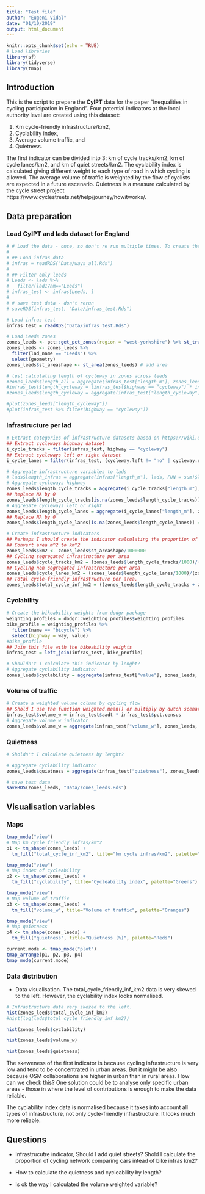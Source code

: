 ```yaml
---
title: "Test file"
author: "Eugeni Vidal"
date: "01/10/2019"
output: html_document
---
```


```r
knitr::opts_chunk$set(echo = TRUE)
# Load libraries
library(sf)
library(tidyverse)
library(tmap)
```

## Introduction
  
This is the script to prepare the **CyIPT** data for the paper "Inequalities in cycling participation in England". Four potential indicators at the local authority level are created using this dataset: 

(1) Km cycle-friendly infrastructure/km2, 
(2) Cyclability index, 
(3) Average volume traffic, and 
(4) Quietness.

The first indicator can be divided into 3: km of cycle tracks/km2, km of cycle lanes/km2, and km of quiet streets/km2. The cyclability index is calculated giving different weight to each type of road in which cycling is allowed. The average volume of traffic is weighted by the flow of cyclists are expected in a future escenario. Quietness is a measure calculated by the cycle street project https://www.cyclestreets.net/help/journey/howitworks/.

## Data preparation

### Load CyIPT and lads dataset for England

```r
# # Load the data - once, so don't re run multiple times. To create the original file replace infras_test and zones_leeds by infras and lads repsectively.
#
# ## Load infras data
# infras = readRDS("Data/ways_all.Rds")
# 
# ## Filter only leeds
# Leeds <- lads %>%
#   filter(lad17nm=="Leeds")
# infras_test <- infras[Leeds, ]
# 
# # save test data - don't rerun
# saveRDS(infras_test, "Data/infras_test.Rds")
```

```r
# Load infras test
infras_test = readRDS("Data/infras_test.Rds")

# Load Leeds zones
zones_leeds <- pct::get_pct_zones(region = "west-yorkshire") %>% st_transform(27700)
zones_leeds <- zones_leeds %>% 
  filter(lad_name == "Leeds") %>% 
  select(geometry)
zones_leeds$st_areashape <- st_area(zones_leeds) # add area

# test calculating length of cycleway in zones across leeds
#zones_leeds$length_all = aggregate(infras_test["length_m"], zones_leeds, FUN = sum)$length_m
#infras_test$length_cycleway = (infras_test$highway == "cycleway") * infras_test$length_m
#zones_leeds$length_cycleway = aggregate(infras_test["length_cycleway"], zones_leeds, FUN = sum)$length_cycleway

#plot(zones_leeds["length_cycleway"])
#plot(infras_test %>% filter(highway == "cycleway"))
```

### Infrastructure per lad

```r
# Extract categories of infrastructure datasets based on https://wiki.openstreetmap.org/wiki/Bicycle#cite_note-anyroad-1. 
## Extract cycleways highway dataset
i_cycle_tracks = filter(infras_test, highway == "cycleway") 
## Extract cycleways left or right dataset
i_cycle_lanes = filter(infras_test, (cycleway.left != "no" | cycleway.right != "no")& highway != "cycleway")
```

```r
# Aggregate infrastructure variables to lads
# lads$length_infras = aggregate(infras["length_m"], lads, FUN = sum)$length_m
# Aggregate cycleways highway
zones_leeds$length_cycle_tracks = aggregate(i_cycle_tracks["length_m"], zones_leeds, FUN = sum)$length_m
## Replace NA by 0
zones_leeds$length_cycle_tracks[is.na(zones_leeds$length_cycle_tracks)] = 0
# Aggregate cycleways left or right
zones_leeds$length_cycle_lanes = aggregate(i_cycle_lanes["length_m"], zones_leeds, FUN = sum)$length_m
## Replace NA by 0
zones_leeds$length_cycle_lanes[is.na(zones_leeds$length_cycle_lanes)] = 0
```

```r
# Create infrastructure indicators
## Perhaps I should create the indicator calculating the proportion of network which is cyclist
## Convert area m^2 to km^2
zones_leeds$km2 <- zones_leeds$st_areashape/1000000
## Cycling segregated infrastructure per area
zones_leeds$cycle_tracks_km2 = (zones_leeds$length_cycle_tracks/1000)/(zones_leeds$km2)
## Cycling non segregated infrastructure per area
zones_leeds$cycle_lanes_km2 = (zones_leeds$length_cycle_lanes/1000)/(zones_leeds$km2)
## Total cycle-friendly infrastructure per area.
zones_leeds$total_cycle_inf_km2 = ((zones_leeds$length_cycle_tracks + zones_leeds$length_cycle_lanes)/1000)/(zones_leeds$km2)
```

### Cyclability

```r
# Create the bikeability weights from dodgr package
weighting_profiles = dodgr::weighting_profiles$weighting_profiles
bike_profile = weighting_profiles %>%
  filter(name == "bicycle") %>%
  select(highway = way, value)
#bike_profile
## Join this file with the bikeability weights
infras_test = left_join(infras_test, bike_profile)
```

```r
# Shouldn't I calculate this indicator by lenght?
# Aggregate cyclability indicator
zones_leeds$cyclability = aggregate(infras_test["value"], zones_leeds, na.rm = TRUE, FUN = mean)$value
```

### Volume of traffic

```r
# Create a weighted volume column by cycling flow
## Shold I use the function weighted.mean() or multiply by dutch scenario as Robin suggested?
infras_test$volume_w = infras_test$aadt * infras_test$pct.census
# Aggregate volume_w indicator
zones_leeds$volume_w = aggregate(infras_test["volume_w"], zones_leeds, na.rm = TRUE, FUN = mean)$volume_w
```

### Quietness

```r
# Sholdn't I calculate quietness by lenght?

# Aggregate cyclability indicator
zones_leeds$quietness = aggregate(infras_test["quietness"], zones_leeds, na.rm = TRUE, FUN = mean)$quietness
```

```r
# save test data
saveRDS(zones_leeds, "Data/zones_leeds.Rds")
```

## Visualisation variables

### Maps

```r
tmap_mode("view")
# Map km cycle friendly infras/km^2
p1 <- tm_shape(zones_leeds) +
  tm_fill("total_cycle_inf_km2", title="km cycle infras/km2", palette="Blues")
```

```r
tmap_mode("view")
# Map index of cycleability
p2 <- tm_shape(zones_leeds) +
  tm_fill("cyclability", title="Cycleability index", palette="Greens")
```

```r
tmap_mode("view")
# Map volume of traffic
p3 <- tm_shape(zones_leeds) +
  tm_fill("volume_w", title="Volume of traffic", palette="Oranges")
```

```r
tmap_mode("view")
# Map quietness
p4 <- tm_shape(zones_leeds) +
  tm_fill("quietness", title="Quietness (%)", palette="Reds")
```

```r
current.mode <- tmap_mode("plot")
tmap_arrange(p1, p2, p3, p4)
tmap_mode(current.mode) 
```

### Data distribution

- Data visualisation. The total_cycle_friendly_inf_km2 data is very skewed to the left. However, the cyclability index looks normalised. 

```r
# Infrastructure data very skezed to the left. 
hist(zones_leeds$total_cycle_inf_km2)
#hist(log(lads$total_cycle_friendly_inf_km2))
```

```r
hist(zones_leeds$cyclability)
```

```r
hist(zones_leeds$volume_w)
```

```r
hist(zones_leeds$quietness)
```

The skeweness of the first indicator is because cycling infrastructure is very low and tend to be concentrated in urban areas. But it might be also because OSM collaborations are higher in urban than in rural areas. How can we check this? One solution could be to analyse only specific urban areas - those in where the level of contributions is enough to make the data reliable.

The cyclability index data is normalised because it takes into account all types of infrastructure, not only cycle-friendly infrastructure. It looks much more reliable.

## Questions

- Infrastrucutre indicator, Should I add quiet streets? Shold I calculate the proportion of cycling network comparing cars intead of bike infras km2?

- How to calculate the quietness and cycleability by length?

- Is ok the way I calculated the volume weighted variable? 